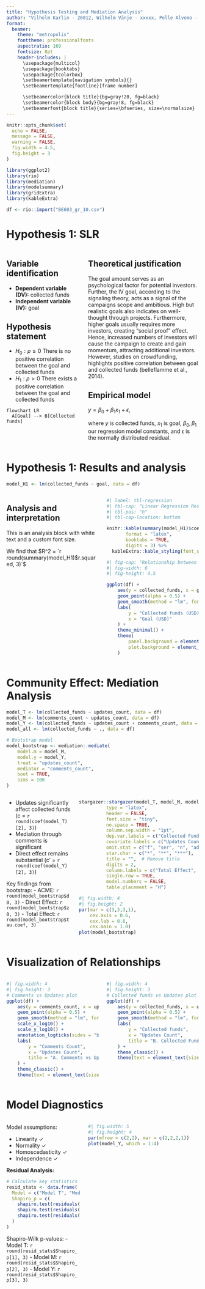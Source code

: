 ```yaml
---
title: "Hypothesis Testing and Mediation Analysis"
author: "Vilhelm Karlin - 26012, Wilhelm Vänje - xxxxx, Pelle Alvemo - xxxxx"
format: 
  beamer:
    theme: "metropolis"
    fonttheme: professionalfonts
    aspectratio: 169
    fontsize: 8pt
    header-includes: |
      \usepackage{multicol}
      \usepackage{booktabs}
      \usepackage{tcolorbox}
      \setbeamertemplate{navigation symbols}{}
      \setbeamertemplate{footline}[frame number]

      \setbeamercolor{block title}{bg=gray!20, fg=black} 
      \setbeamercolor{block body}{bg=gray!8, fg=black}   
      \setbeamerfont{block title}{series=\bfseries, size=\normalsize} 
---
```


```r
knitr::opts_chunk$set(
  echo = FALSE,
  message = FALSE,
  warning = FALSE,
  fig.width = 4.5,
  fig.height = 3
)

library(ggplot2)
library(rio)
library(mediation)
library(modelsummary)
library(gridExtra)
library(kableExtra)

df <- rio::import("BE603_gr_10.csv")
```

# Hypothesis 1: SLR 

::: columns
::: {.column width="40%"}
## Variable identification
- **Dependent variable (DV):** collected funds
- **Independent variable (IV):** goal

## Hypothesis statement
- $H_0: \rho \leq 0$ There is no positive correlation between the goal and collected funds
- $H_1: \rho > 0$ There exists a positive correlation between the goal and collected funds

```mermaid
flowchart LR
  A[Goal] --> B[Collected funds]
```
:::

::: {.column width="60%"}
## Theoretical justification
The goal amount serves as an psychological factor for potential investors. Further, the IV goal, according to the signaling theory, acts as a signal of the campaigns scope and ambitious. High but realistic goals also indicates on well-thought through projects. Furthermore, higher goals usually requires more investors, creating “social proof” effect. Hence, increased numbers of investors will cause the campaign to create and gain momentum, attracting additional investors. However, studies on crowdfunding, highlights positive correlation between goal and collected funds  (belleflamme et al., 2014). 

## Empirical model
$y=\beta_0 + \beta_1 x_1 + \epsilon$, 

\noindent where $y$ is collected funds, $x_1$ is goal, $\beta_0, \, \beta_1$ our regression model constants, and $\epsilon$ is the normally distributed residual.
:::
:::

# Hypothesis 1: Results and analysis

```r
model_H1 <- lm(collected_funds ~ goal, data = df)
```

::: columns
::: {.column width="50%"}
## Analysis and interpretation
This is an analysis block with white text and a custom font size.

We find that $R^2 = `r round(summary(model_H1)$r.squared, 3)`$
:::


::: {.column width="50%"}
```r
#| label: tbl-regression
#| tbl-cap: "Linear Regression Results"
#| tbl-pos: "h"
#| tbl-cap-location: bottom

knitr::kable(summary(model_H1)$coefficients,
       format = "latex",
       booktabs = TRUE,
       digits = 3) %>%
  kableExtra::kable_styling(font_size = 6)
```
```r
#| fig-cap: "Relationship between Collected Funds and Goal"
#| fig-width: 6
#| fig-height: 4.5

ggplot(df) +
    aes(y = collected_funds, x = goal) +
    geom_point(alpha = 0.5) +
    geom_smooth(method = "lm", formula = "y ~ x", se = TRUE) +
    labs(
        y = "Collected funds (USD)",
        x = "Goal (USD)"
    ) +
    theme_minimal() +
    theme(
        panel.background = element_rect(fill = "transparent"),
        plot.background = element_rect(fill = "transparent", color = NA)
    )

```
:::
:::


# Community Effect: Mediation Analysis

```r
model_T <- lm(collected_funds ~ updates_count, data = df)
model_M <- lm(comments_count ~ updates_count, data = df)
model_Y <- lm(collected_funds ~ updates_count + comments_count, data = df)
model_all <- lm(collected_funds ~ ., data = df)

# Bootstrap model
model_bootstrap <- mediation::mediate(
    model.m = model_M,
    model.y = model_Y,
    treat = "updates_count",
    mediator = "comments_count",
    boot = TRUE,
    sims = 100
)
```

::: columns
::: {.column width="35%"}
\small
- Updates significantly affect collected funds (c = `r round(coef(model_T)[2], 3)`)
- Mediation through comments is significant
- Direct effect remains substantial (c' = `r round(coef(model_Y)[2], 3)`)

\small
Key findings from bootstrap:
- ACME: `r round(model_bootstrap$d0, 3)`
- Direct Effect: `r round(model_bootstrap$z0, 3)`
- Total Effect: `r round(model_bootstrap$tau.coef, 3)`
:::

::: {.column width="65%"}
```r
stargazer::stargazer(model_T, model_M, model_Y,
          type = "latex",
          header = FALSE,
          font.size = "tiny",
          no.space = TRUE,
          column.sep.width = "1pt",
          dep.var.labels = c("Collected Funds", "Comments", "Collected Funds"),
          covariate.labels = c("Updates Count", "Comments Count"),
          omit.stat = c("f", "ser", "n", "adj.rsq"),  # Remove observations and adjusted R^2
          star.char = c("*", "**", "***"),
          title = "",  # Remove title
          digits = 2,
          column.labels = c("Total Effect", "Mediator", "Direct Effect"),
          single.row = TRUE,
          model.numbers = FALSE,
          table.placement = "H")
```

```r
#| fig.width: 4
#| fig.height: 2
par(mar = c(3,3,3,1),
    cex.axis = 0.6,    
    cex.lab = 0.6,    
    cex.main = 1.0)
plot(model_bootstrap)
```

:::
:::

# Visualization of Relationships {.fragile}

::: columns
::: {.column width="50%"}
```r
#| fig.width: 4
#| fig.height: 3
# Comments vs Updates plot
ggplot(df) +
    aes(y = comments_count, x = updates_count) +
    geom_point(alpha = 0.5) +
    geom_smooth(method = "lm", formula = "y ~ x", se = TRUE) +
    scale_x_log10() +
    scale_y_log10() +
    annotation_logticks(sides = "bl") +
    labs(
        y = "Comments Count",
        x = "Updates Count",
        title = "A. Comments vs Updates"
    ) +
    theme_classic() +
    theme(text = element_text(size = 8))
```
:::

::: {.column width="50%"}
```r
#| fig.width: 4
#| fig.height: 3
# Collected funds vs Updates plot
ggplot(df) +
    aes(y = collected_funds, x = updates_count) +
    geom_point(alpha = 0.5) +
    geom_smooth(method = "lm", formula = "y ~ x", se = TRUE) +
    labs(
        y = "Collected funds",
        x = "Updates Count",
        title = "B. Collected Funds vs Updates"
    ) +
    theme_classic() +
    theme(text = element_text(size = 8))
```
:::
:::

# Model Diagnostics {.fragile}

::: columns
::: {.column width="40%"}
Model assumptions:

- Linearity ✓
- Normality ✓
- Homoscedasticity ✓
- Independence ✓

**Residual Analysis:**
```r
# Calculate key statistics
resid_stats <- data.frame(
  Model = c("Model T", "Model M", "Model Y"),
  Shapiro_p = c(
    shapiro.test(residuals(model_T))$p.value,
    shapiro.test(residuals(model_M))$p.value,
    shapiro.test(residuals(model_Y))$p.value
  )
)
```

Shapiro-Wilk p-values:
- Model T: `r round(resid_stats$Shapiro_p[1], 3)`
- Model M: `r round(resid_stats$Shapiro_p[2], 3)`
- Model Y: `r round(resid_stats$Shapiro_p[3], 3)`
:::

::: {.column width="60%"}
```r
#| fig.width: 5
#| fig.height: 4
par(mfrow = c(2,2), mar = c(2,2,2,1))
plot(model_Y, which = 1:4)
```
:::
:::